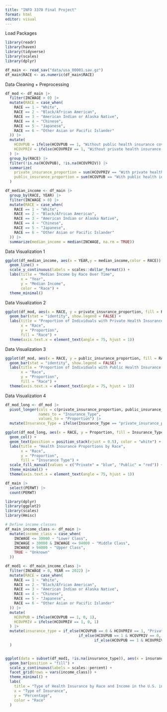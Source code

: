 ```yaml
---
title: "INFO 3370 Final Project"
format: html
editor: visual
---
```


Load Packages

```r
library(readr)
library(haven)
library(tidyverse)
library(scales)
library(dplyr)

df_main <- read_sav("data/usa_00001.sav.gz")
df_main$RACE <- as.numeric(df_main$RACE)

```

Data Cleaning + Preprocessing

```r
df_mod <- df_main |>
  filter(INCWAGE > 0) |>
  mutate(RACE = case_when(
    RACE == 1 ~ "White",
    RACE == 2 ~ "Black/African American",
    RACE == 3 ~ "American Indian or Alaska Native",
    RACE == 4 ~ "Chinese",
    RACE == 5 ~ "Japanese",
    RACE == 6 ~ "Other Asian or Pacific Islander"
  )) |>
  mutate(
    HCOVPUB = ifelse(HCOVPUB == 1, "Without public health insurance coverage", "With public health insurance coverage"),
    HCOVPRIV = ifelse(HCOVPRIV == 1, "Without private health insurance coverage", "With private health insurance coverage")
  ) |>
  group_by(RACE) |>
  filter(!is.na(HCOVPUB), !is.na(HCOVPRIV)) |>
  summarize(
    private_insurance_proportion = sum(HCOVPRIV == "With private health insurance coverage") / n(),
    public_insurance_proportion = sum(HCOVPUB == "With public health insurance coverage") / n()
  )

df_median_income <- df_main |>
  group_by(RACE, YEAR) |>
  filter(INCWAGE > 0) |>
  mutate(RACE = case_when(
    RACE == 1 ~ "White",
    RACE == 2 ~ "Black/African American",
    RACE == 3 ~ "American Indian or Alaska Native",
    RACE == 4 ~ "Chinese",
    RACE == 5 ~ "Japanese",
    RACE == 6 ~ "Other Asian or Pacific Islander"
  )) |>
  summarize(median_income = median(INCWAGE, na.rm = TRUE)) 
```

Data Visualization 1

```r
ggplot(df_median_income, aes(x = YEAR,y = median_income,color = RACE)) + 
  geom_line() +
  scale_y_continuous(labels = scales::dollar_format()) +
  labs(title = "Median Income by Race Over Time",
       x = "Year",
       y = "Median Income",
       color = "Race") +
  theme_minimal()

```

Data Visualization 2

```r
ggplot(df_mod, aes(x = RACE, y = private_insurance_proportion, fill = RACE)) +
  geom_bar(stat = "identity", show.legend = FALSE) +
  labs(title = "Proportion of Individuals with Private Health Insurance by Race",
       x = "Race",
       y = "Proportion",
       fill = "Race") +
  theme(axis.text.x = element_text(angle = 75, hjust = 1))
```

Data Visualization 3

```r
ggplot(df_mod, aes(x = RACE, y = public_insurance_proportion, fill = RACE)) +
  geom_bar(stat = "identity", show.legend = FALSE) +
  labs(title = "Proportion of Individuals with Public Health Insurance by Race",
       x = "Race",
       y = "Proportion",
       fill = "Race") +
  theme(axis.text.x = element_text(angle = 75, hjust = 1))
```

Data Visualization 4

```r
df_mod_long <- df_mod |>
  pivot_longer(cols = c(private_insurance_proportion, public_insurance_proportion),
               names_to = "Insurance_Type",
               values_to = "Proportion") |>
  mutate(Insurance_Type = ifelse(Insurance_Type == "private_insurance_proportion", "Private", "Public"))

ggplot(df_mod_long, aes(x = RACE, y = Proportion, fill = Insurance_Type, label = scales::percent(Proportion))) +
  geom_col() +
  geom_text(position = position_stack(vjust = 0.5), color = "white") +
  labs(title = "Health Insurance Proportions by Race",
       x = "Race",
       y = "Proportion",
       fill = "Insurance Type") +
  scale_fill_manual(values = c("Private" = "blue", "Public" = "red")) +
  theme_minimal() +
  theme(axis.text.x = element_text(angle = 75, hjust = 1))
```

```r
df_main |>
  select(PERWT) |>
  count(PERWT)

```

```r
library(dplyr)
library(ggplot2)
library(scales)
library(Hmisc)

# Define income classes
df_main_income_class <- df_main |>
  mutate(income_class = case_when(
    INCWAGE <= 30000 ~ "Lower Class",
    INCWAGE > 30000 & INCWAGE <= 94000 ~ "Middle Class",
    INCWAGE > 94000 ~ "Upper Class",
    TRUE ~ "Unknown"
  ))

df_mod1 <- df_main_income_class |>
  filter(INCWAGE > 0, YEAR == 2022) |>
  mutate(RACE = case_when(
    RACE == 1 ~ "White",
    RACE == 2 ~ "Black/African American",
    RACE == 3 ~ "American Indian or Alaska Native",
    RACE == 4 ~ "Chinese",
    RACE == 5 ~ "Japanese",
    RACE == 6 ~ "Other Asian or Pacific Islander"
  )) |>
  mutate(
    HCOVPUB = ifelse(HCOVPUB == 1, 0, 1),
    HCOVPRIV = ifelse(HCOVPRIV == 1, 0, 1)
  ) |>
  mutate(insurance_type = if_else(HCOVPUB == 0 & HCOVPRIV == 1, "Private",
                                 if_else(HCOVPUB == 1 & HCOVPRIV == 0, "Public",
                                        if_else(HCOVPUB == 1 & HCOVPRIV == 1, "Both", NA)))
  )


ggplot(data = subset(df_mod1, !is.na(insurance_type)), aes(x = insurance_type, fill = RACE)) +
  geom_bar(position = "fill") +
  scale_y_continuous(labels = scales::percent) +
  facet_grid(rows = vars(income_class)) +
  theme_minimal() +
  labs(
    title = "Type of Health Insurance by Race and Income in the U.S. in 2022",
    x = "Type of Insurance", 
    y = "Percentage",
    color = "Race"
  )

```
